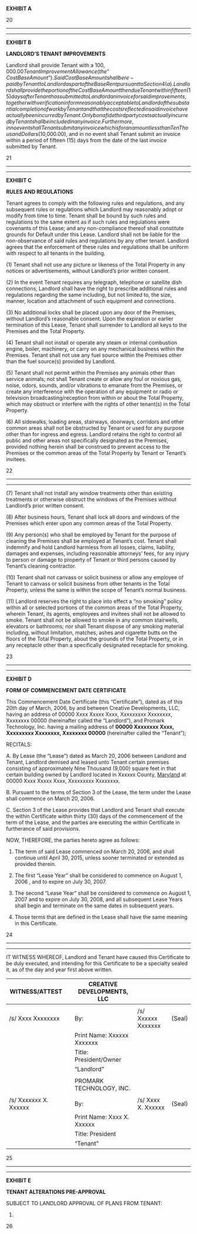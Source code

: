 **EXHIBIT A**

20

---

---

**EXHIBIT B**

**LANDLORD’S TENANT IMPROVEMENTS**

Landlord shall provide Tenant with a $100,000.00 Tenant Improvement Allowance (the “Cost Base Amount”). Said Cost Base Amount shall be re-paid by Tenant to Landlord as part of the Base Rent pursuant to Section 4(a). Landlord shall provide the portion of the Cost Base Amount then due Tenant within fifteen (15) days after Tenant has submitted to Landlord an invoice for said improvements, together with verification in form reasonably acceptable to Landlord of the substantial completion of work by Tenant and that the costs reflected in said invoice have actually been incurred by Tenant. Only bonafide third party costs actually incurred by Tenant shall be included in any invoice. Furthermore, in no event shall Tenant submit any invoice which is for an amount less than Ten Thousand Dollars ($10,000.00), and in no event shall Tenant submit an invoice within a period of fifteen (15) days from the date of the last invoice submitted by Tenant.

21

---

---

**EXHIBIT C**

**RULES AND REGULATIONS**

Tenant agrees to comply with the following rules and regulations, and any subsequent rules or regulations which Landlord may reasonably adopt or modify from time to time. Tenant shall be bound by such rules and regulations to the same extent as if such rules and regulations were covenants of this Lease; and any non-compliance thereof shall constitute grounds for Default under this Lease. Landlord shall not be liable for the non-observance of said rules and regulations by any other tenant. Landlord agrees that the enforcement of these rules and regulations shall be uniform with respect to all tenants in the building.

(1) Tenant shall not use any picture or likeness of the Total Property in any notices or advertisements, without Landlord’s prior written consent.

(2) In the event Tenant requires any telegraph, telephone or satellite dish connections, Landlord shall have the right to prescribe additional rules and regulations regarding the same including, but not limited to, the size, manner, location and attachment of such equipment and connections.

(3) No additional locks shall be placed upon any door of the Premises, without Landlord’s reasonable consent. Upon the expiration or earlier termination of this Lease, Tenant shall surrender to Landlord all keys to the Premises and the Total Property.

(4) Tenant shall not install or operate any steam or internal combustion engine, boiler, machinery, or carry on any mechanical business within the Premises. Tenant shall not use any fuel source within the Premises other than the fuel source(s) provided by Landlord.

(5) Tenant shall not permit within the Premises any animals other than service animals; not shall Tenant create or allow any foul or noxious gas, noise, odors, sounds, and/or vibrations to emanate from the Premises, or create any interference with the operation of any equipment or radio or television broadcasting/reception from within or about the Total Property, which may obstruct or interfere with the rights of other tenant(s) in the Total Property.

(6) All sidewalks, loading areas, stairways, doorways, corridors and other common areas shall not be obstructed by Tenant or used for any purpose other than for ingress and egress. Landlord retains the right to control all public and other areas not specifically designated as the Premises, provided nothing herein shall be construed to prevent access to the Premises or the common areas of the Total Property by Tenant or Tenant’s invitees.

22

---

---

(7) Tenant shall not install any window treatments other than existing treatments or otherwise obstruct the windows of the Premises without Landlord’s prior written consent.

(8) After business hours, Tenant shall lock all doors and windows of the Premises which enter upon any common areas of the Total Property.

(9) Any person(s) who shall be employed by Tenant for the purpose of cleaning the Premises shall be employed at Tenant’s cost. Tenant shall indemnify and hold Landlord harmless from all losses, claims, liability, damages and expenses, including reasonable attorneys’ fees, for any injury to person or damage to property of Tenant or third persons caused by Tenant’s cleaning contractor.

(10) Tenant shall not canvass or solicit business or allow any employee of Tenant to canvass or solicit business from other tenants in the Total Property, unless the same is within the scope of Tenant’s normal business.

(11) Landlord reserves the right to place into effect a “no smoking” policy within all or selected portions of the common areas of the Total Property, wherein Tenant, its agents, employees and invitees shall not be allowed to smoke. Tenant shall not be allowed to smoke in any common stairwells, elevators or bathrooms; nor shall Tenant dispose of any smoking material including, without limitation, matches, ashes and cigarette butts on the floors of the Total Property, about the grounds of the Total Property, or in any receptacle other than a specifically designated receptacle for smoking.

23

---

---

**EXHIBIT D**

**FORM OF COMMENCEMENT DATE CERTIFICATE**

This Commencement Date Certificate (this “Certificate”), dated as of this 20th day of March, 2006, by and between Creative Developments, LLC, having an address of 00000 Xxxx Xxxxx Xxxx, Xxxxxxxxx Xxxxxxxx, Xxxxxxxx 00000 (hereinafter called the “Landlord”), and Promark Technology, Inc. having a mailing address of **00000 Xxxxxxxx Xxxx, Xxxxxxxxx Xxxxxxxx, Xxxxxxxx 00000** (hereinafter called the “Tenant”);

RECITALS:

A. By Lease (the “Lease”) dated as March 20, 2006 between Landlord and Tenant, Landlord demised and leased unto Tenant certain premises consisting of approximately Nine Thousand (9,000) square feet in that certain building owned by Landlord located in Xxxxxx County, [Maryland](https://12ft.io/proxy?ref=&q=https://www.lawinsider.com/contracts/tagged/maryland-us) at 00000 Xxxx Xxxxx Xxxx, Xxxxxxxxx Xxxxxxxx.

B. Pursuant to the terms of Section 3 of the Lease, the term under the Lease shall commence on March 20, 2006.

C. Section 3 of the Lease provides that Landlord and Tenant shall execute the within Certificate within thirty (30) days of the commencement of the term of the Lease, and the parties are executing the within Certificate in furtherance of said provisions.

NOW, THEREFORE, the parties hereto agree as follows:

1. The term of said Lease commenced on March 20, 2006, and shall continue until April 30, 2015, unless sooner terminated or extended as provided therein.

2. The first “Lease Year” shall be considered to commence on August 1, 2006 , and to expire on July 30, 2007.

3. The second “Lease Year” shall be considered to commence on August 1, 2007 and to expire on July 30, 2008, and all subsequent Lease Years shall begin and terminate on the same dates in subsequent years.

4. Those terms that are defined in the Lease shall have the same meaning in this Certificate.

24

---

---

IT WITNESS WHEREOF, Landlord and Tenant have caused this Certificate to be duly executed, and intending for this Certificate to be a specialty sealed it, as of the day and year first above written.

| WITNESS/ATTEST |  | CREATIVE DEVELOPMENTS, LLC |  |  |
| --- | --- | --- | --- | --- |
|  |  |  |  |  |
| /s/ Xxxx Xxxxxxxx |  | By: | /s/ Xxxxxx Xxxxxxx | (Seal) |
|  |  | Print Name: Xxxxxx Xxxxxxx |  |  |
|  |  | Title: President/Owner |  |  |
|  |  | “Landlord” |  |  |
|  |  |  |  |  |
|  |  | PROMARK TECHNOLOGY, INC. |  |  |
|  |  |  |  |  |
| /s/ Xxxxxxx X. Xxxxxx |  | By: | /s/ Xxxx X. Xxxxxx | (Seal) |
|  |  | Print Name: Xxxx X. Xxxxxx |  |  |
|  |  | Title: President |  |  |
|  |  | “Tenant” |  |  |

25

---

---

**EXHIBIT E**

**TENANT ALTERATIONS PRE-APPROVAL**

SUBJECT TO LANDLORD APPROVAL OF PLANS FROM TENANT:

1.

26